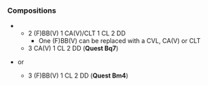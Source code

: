 {{Map/Header}}
{{Map/Info
|en = The Forefront of the Southern Sea
|jp = 南方海域前面
|romaji = Nampō-kaiiki zenmen
|exp_hq = 160
|exp_hq_boss = 2020
|strategy_name = Southern Sea Advancement Tactics
|strategy_name_ja = 南方海域進出作戦
|strategy_info = With organization high trained surface task force, attempt to advance it Southern Waters! Fleet, advance the southward!
|strategy_info_ja = 練度の高い水上打撃部隊を編成し、南方海域への進出を図れ！艦隊、南方へ進出せよ！
}}
{{MapBranchingTable
|title = 5-1 Branching Rules
|expand = true
|id = 5-1
|0 -> A/storm, B = 
*Meet '''ANY''' of the following to '''FORCE''' A
**(F)BB(V)+CV(B) ≥ 4
**(F)BB(V)+CV(B/L) ≥ 5
* Meet '''ANY''' of the following requirements to go to B
**DD ≥ 2 and (F)BB(V)+CV(L/B) ≤ 2
**CA(V) ≥ 4 and fleet contains CL
**CA(V) ≥ 2 and CL = 1
*Otherwise, random routing
**If fleet contains CA(V) or CV(L/B), you're more likely going to go to A
**If fleet contains 3 (F)BB(V), 1 CL and 2 DD, you're more likely going to go to B

|B -> C/resource = 
* Meet '''ALL''' of the following requirements:
** No CV(B)
** Amount of CVL ≤ 1
** Amount of (F)BB(V) ≤ 2
|B -> E = * Do not meet the requirements to go to C.

|F -> G, H/resource, J = 
*'''FORCE''' node G if SS(V) ≥ 2
*Go to H if fleet does not contain CL and DDs
*Random routing if (F)BB(V)+CV(L/B) ≥ 3
*Otherwise
**Go to G if DD ≤ 1 ('''Ignored if the fleet is Fastest''')
**Meet '''ANY''' of the following to go to J
***DD ≥ 4
***'''Fastest''' Fleet
***Fleet contains CL and DD ≥ 2
**Otherwise, random between G and J (If fleet contains DD = 3, you more likely to go to J)

|G -> I/empty, J = 
*Go to I if (F)BB(V)+CV(L/B) ≥ 5
* Meet '''ANY''' of the following requirements to go to J
** Amount of DD ≥ 2, fleet contains CL, no CV(L/B)
** Amount of DD ≥ 2, (F)BB(V)+CVL ≤ 2, no CV(B)
* Otherwise, random routing.
}}

===Compositions===
*{{Event/Route|B|red|C|green|F|red|J|red}}
**2 (F)BB(V) 1 CA(V)/CLT 1 CL 2 DD
***One (F)BB(V) can be replaced with a CVL, CA(V) or CLT
**3 CA(V) 1 CL 2 DD ('''Quest Bq7''')
*{{Event/Route|B|red|E|red|G|red|J|red}} or {{Event/Route|A|purple|D|red|E|red|G|red|J|red}}
**3 (F)BB(V) 1 CL 2 DD ('''Quest Bm4''')

{{Map/Footer}}